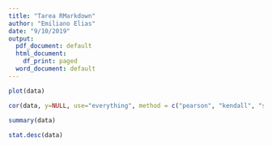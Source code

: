 ```yaml
---
title: "Tarea RMarkdown"
author: "Emiliano Elias"
date: "9/10/2019"
output:
  pdf_document: default
  html_document:
    df_print: paged
  word_document: default
---
```


```r
plot(data)

cor(data, y=NULL, use="everything", method = c("pearson", "kendall", "spearman"))
 
summary(data)

stat.desc(data)
```

